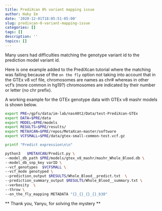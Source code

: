 ```yaml
---
title: PrediXcan 0% variant mapping issue
author: Haky Im
date: '2020-12-01T18:05:51-05:00'
slug: predixcan-0-variant-mapping-issue
categories: []
tags: []
description: ''
topics: []
---
```


Many users had difficulties matching the genotype variant id to the prediction model variant id.

Here is one example added to the PrediXcan tutorial where the matching was failing because of the `on the fly` option not taking into account that in the GTEx v8 vcf file, chromosomes are names as chr# whereas in other vcf's (more common in hg19?) chromosomes are indicated by their number or letter (no chr prefix). 

A working example for the GTEx genotype data with GTEx v8 mashr models is shown below.

```bash

export PRE=/gpfs/data/im-lab/nas40t2/Data/test-PrediXcan-GTEx
export DATA=$PRE/data
export MODEL=$PRE/models
export RESULTS=$PRE/results/
export METAXCAN=$PRE/repos/MetaXcan-master/software
export VCFSMALL=$PRE/data/gtex-small-common-test.vcf.gz

printf "Predict expression\n\n"

python3   $METAXCAN/Predict.py \
--model_db_path $PRE/models/gtex_v8_mashr/mashr_Whole_Blood.db \
--model_db_snp_key varID \
--vcf_genotypes  $VCFSMALL \
--vcf_mode genotyped \
--prediction_output $RESULTS/Whole_Blood__predict.txt  \
--prediction_summary_output $RESULTS/Whole_Blood__summary.txt \
--verbosity  \
--throw \
--on_the_fly_mapping METADATA "{}_{}_{}_{}_b38" 

```

** Thank you, Yanyu, for solving the mystery **
